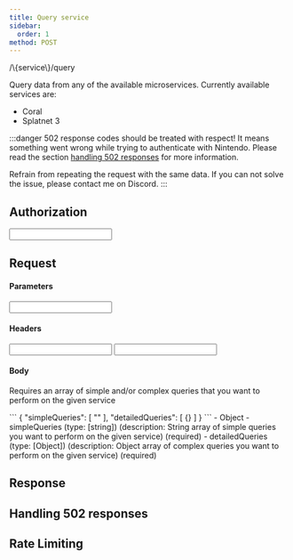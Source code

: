 ```yaml
---
title: Query service
sidebar:
  order: 1
method: POST
---
```


<Path method="POST">
/\{service\}/query
</Path>

Query data from any of the available microservices. Currently available services are:

* Coral
* Splatnet 3

:::danger
502 response codes should be treated with respect! It means something went wrong while trying to authenticate with Nintendo.
Please read the section [handling 502 responses](#handling-502-responses) for more information.

Refrain from repeating the request with the same data. If you can not solve the issue, please contact me on Discord.
:::

## Authorization

<AuthorizationHandler>
  <Input required authType="http" authName="session_token" valueName="HTTP Bearer" valueType="string" valueDescription="Uses the sessiontoken generate from the generate token endpoint" valueExample="" inputType="password" inputName="authorization" inputPlaceholder="sessiontoken"/>
</AuthorizationHandler>

## Request

#### Parameters

<Input required valueName="Service" valueType="string" valueDescription="Name of the service you want to query" valueExample="splatnet3" inputType="text" inputName="parameter" inputPlaceholder="splatnet3"/>

#### Headers

<Input required valueName="X-Agent" valueType="string" valueDescription="Name of your application or contact information" valueExample="docs/1.0.0" inputType="text" inputName="header" inputPlaceholder="docs/1.0.0"/>

<Input valueName="X-Language" valueType="string" valueDescription="Language for the query results (unused)" valueExample="en-US" inputType="text" inputName="header" inputPlaceholder="en-US"/>

#### Body <Required></Required>

Requires an array of simple and/or complex queries that you want to perform on the given service

<Tabs>
  <TabItem label="Example">
    <DynamicCode language="json" name="body">
      ```
      {
        "simpleQueries": [
          ""
        ],
        "detailedQueries": [
          {}
        ]
      }
      ```
    </DynamicCode>
  </TabItem>
  <TabItem label="Schema">
    <Tree>
      - Object
        - simpleQueries (type: [string]) (description: String array of simple queries you want to perform on the given service) (required)
        - detailedQueries (type: [Object]) (description: Object array of complex queries you want to perform on the given service) (required)
    </Tree>
  </TabItem>
</Tabs>

<ApiTester />

## Response

## Handling 502 responses

## Rate Limiting